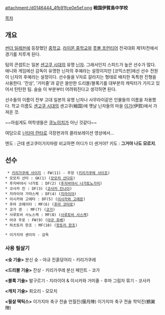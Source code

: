 attachment:/d0146444_4fb91fce0e5ef.png
'''戦国伊賀島中学校'''

[[목차]]

== 개요 ==
[[썬더 일레븐]]에 등장했던 [[중학교]]. [[라이몬 중학교]]와 [[풋볼 프런티어]] 전국대회 제1차전에서 경기를 치루게 된다.

팀의 콘셉트는 일본 [[센고쿠 시대]]의 유명 [[닌자]]. 그래서인지 스피드가 높은 선수가 많다. 애니와 게임에선 감독이 유명한 닌자의 후예라는 설정이지만 [코믹스판]에선 선수 전원이 닌자의 후예라는 설정이다. 선수들을 V자로 갈라지는 형태로 배치한 독특한 진형을 사용한다. '잔상', '거미줄'과 같은 쓸만한 드리블/블록기를 대부분의 캐릭터가 가지고 있어서 탄탄한 팀. 슬슬 이 부분부터 어려워진다고 생각하면 된다.

선수들의 이름이 전부 고대 일본의 유명 닌자나 사무라이같은 인물들의 이름을 차용했다. 학교 이름도 [[센고쿠 시대]]의 센고쿠(戦国)에 옛날 닌자들의 마을 [[이가]](伊賀)에서 가져온 것.

~~아쉽게도 여학생들은 [[쿠노이치]]가 아닌 것같다~~

여담으로 [[닌타마 란타로]] 극장판과의 콜라보레이션 영상에서...

엔도 : 근데 센고쿠이가지마랑 비교하면 어디가 더 센거야?
키도 : '''그거야 나도 모르지'''.

== 선수 ==
  * [[키리가쿠레 사이지]] : FW(11) - 주장 ([[키리가쿠레 사이조]])
 * 모모치 산타 : GK(1) ([[모모치 산다유]])
 * 후지바야시 나가토 : DF(2) ([[후지바야시 나가토노가미]])
 * 코사카 진 : DF(3) ([[코사카 진나이]])
 * 지라이야 가마스케 : DF(4) ([[지라이야]])
 * 이시카와 고에타 : DF(5) ([[이시카와 고에몬]])
 * 후마 코헤이타 : MF(6) ([[후마 코타로]])
 * 코가 겐  : MF(7) ([[코가]])
 * 사루토비 사노스케 : MF(8) ([[사루토비 사스케]])
 * 야규 주로 : FW(9) ([[야규 쥬베]])
 * 하츠토리 한조 : MF(10) ([[핫토리 한조]])

 * 이가지마 센이치 - 감독

=== 사용 필살기 ===
'''<슛 기술>'''
분신 슛 - 야규
진흙덩어리 - 키리가쿠레

'''<드리블 기술>'''
잔상 - 키리가쿠레
분신 페인트 - 코가

'''<블록 기술>'''
발구르기 - 지라이야 & 이시카와
거미줄 - 후마
그림자 묶기 - 코사카

'''<캐치 기술>'''
회오리 - 모모치

'''<필살 택틱스>'''
이가지마 축구 전술 언월진(偃月陣)
이가지마 축구 전술 학익진(鶴翼陣)
